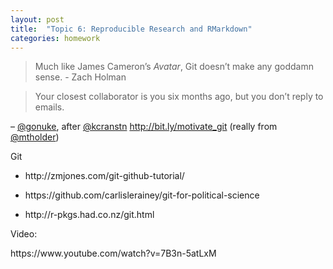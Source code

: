 ```yaml
---
layout: post
title:  "Topic 6: Reproducible Research and RMarkdown"
categories: homework
---
```


> Much like James Cameron's *Avatar*, Git doesn't make any goddamn
> sense. - Zach Holman

> Your closest collaborator is you six months ago, but you don't reply
> to emails.

&ndash; [@gonuke](https://twitter.com/gonuke), after [@kcranstn](https://twitter.com/kcranstn)
<http://bit.ly/motivate_git> (really from [@mtholder](https://twitter.com/mtholder))


Git

- http://zmjones.com/git-github-tutorial/
- https://github.com/carlislerainey/git-for-political-science

- http://r-pkgs.had.co.nz/git.html

Video:

https://www.youtube.com/watch?v=7B3n-5atLxM
